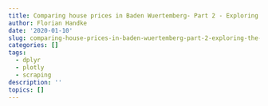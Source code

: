 ```yaml
---
title: Comparing house prices in Baden Wuertemberg- Part 2 - Exploring the data
author: Florian Handke
date: '2020-01-10'
slug: comparing-house-prices-in-baden-wuertemberg-part-2-exploring-the-data
categories: []
tags:
  - dplyr
  - plotly
  - scraping
description: ''
topics: []
---
```

